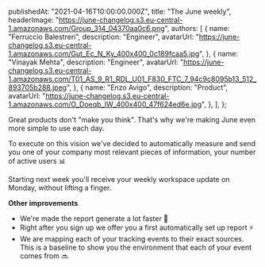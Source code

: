 
  publishedAt: "2021-04-16T10:00:00.000Z",
  title: "The June weekly",
  headerImage:
    "https://june-changelog.s3.eu-central-1.amazonaws.com/Group_314_04370aa0c6.png",
  authors: [
    {
      name: "Ferruccio Balestreri",
      description: "Engineer",
      avatarUrl:
        "https://june-changelog.s3.eu-central-1.amazonaws.com/Gut_Ec_N_Ky_400x400_0c189fcaa5.jpg",
    },
    {
      name: "Vinayak Mehta",
      description: "Engineer",
      avatarUrl:
        "https://june-changelog.s3.eu-central-1.amazonaws.com/T01_AS_9_R1_RDL_U01_F830_FTC_7_94c9c8095b13_512_893705b288.jpeg",
    },
    {
      name: "Enzo Avigo",
      description: "Product",
      avatarUrl:
        "https://june-changelog.s3.eu-central-1.amazonaws.com/O_Doeqb_IW_400x400_47f624ed6e.jpg",
    },
  ],
};

Great products don't "make you think". That's why we're making June even more simple to use each day.

To execute on this vision we've decided to automatically measure and send you one of your company most relevant pieces of information, your number of active users 📊

Starting next week you'll receive your weekly workspace update on Monday, without lifting a finger.

**Other improvements**

- We're made the report generate a lot faster 🌊
- Right after you sign up we offer you a first automatically set up report ⚡️
- We are mapping each of your tracking events to their exact sources. This is a baseline to show you the environment that each of your event comes from 🔜


